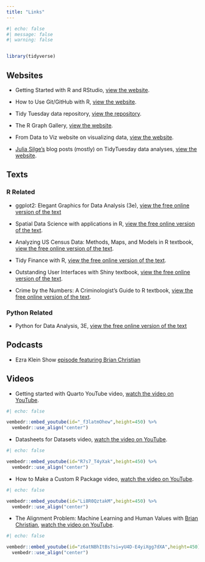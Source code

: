 ```yaml
---
title: "Links"
---
```


```r
#| echo: false
#| message: false
#| warning: false


library(tidyverse)
```

## Websites

* Getting Started with R and RStudio, [view the website](https://ourcodingclub.github.io/tutorials/intro-to-r/).

* How to Use Git/GitHub with R, [view the website](https://rfortherestofus.com/2021/02/how-to-use-git-github-with-r/).

* Tidy Tuesday data repository, [view the repository](https://github.com/rfordatascience/tidytuesday/tree/master).

* The R Graph Gallery, [view the website](https://r-graph-gallery.com/index.html).

* From Data to Viz website on visualizing data, [view the website](https://www.data-to-viz.com/#explore).

* [Julia Silge's](https://juliasilge.com/) blog posts (mostly) on TidyTuesday data analyses, [view the website](https://juliasilge.com/blog/). 

## Texts

### R Related

* ggplot2: Elegant Graphics for Data Analysis (3e), [view the free online version of the text](https://ggplot2-book.org/)

* Spatial Data Science with applications in R, [view the free online version of the text](https://r-spatial.org/book/).

* Analyzing US Census Data: Methods, Maps, and Models in R textbook, [view the free online version of the text](https://walker-data.com/census-r/).

* Tidy Finance with R, [view the free online version of the text](https://www.tidy-finance.org/).

* Outstanding User Interfaces with Shiny textbook, [view the free online version of the text](https://unleash-shiny.rinterface.com/).

* Crime by the Numbers: A Criminologist’s Guide to R textbook, [view the free online version of the text](https://crimebythenumbers.com/).

### Python Related

* Python for Data Analysis, 3E, [view the free online version of the text](https://wesmckinney.com/book/)


## Podcasts

* Ezra Klein Show [episode featuring Brian Christian](https://podcasts.apple.com/us/podcast/best-of-is-a-i-the-problem-or-are-we/id1548604447?i=1000590729601)

## Videos

*  Getting started with Quarto YouTube video, [watch the video on YouTube](https://youtu.be/YK6IjJkjkiI).
  
```r
#| echo: false

vembedr::embed_youtube(id="_f3latmOhew",height=450) %>%
  vembedr::use_align("center")
```

*  Datasheets for Datasets video, [watch the video on YouTube](https://youtu.be/R7s7_T4yXak).
  
```r
#| echo: false

vembedr::embed_youtube(id="R7s7_T4yXak",height=450) %>%
  vembedr::use_align("center")
```

*  How to Make a Custom R Package video, [watch the video on YouTube](https://youtu.be/Li8R0QztakM).
  
```r
#| echo: false

vembedr::embed_youtube(id="Li8R0QztakM",height=450) %>%
  vembedr::use_align("center")
```


* The Alignment Problem: Machine Learning and Human Values with [Brian Christian](), [watch the video on YouTube](https://youtu.be/z6atNBhItBs?si=yU4D-E4yiXgg7dXA).

```r
#| echo: false

vembedr::embed_youtube(id="z6atNBhItBs?si=yU4D-E4yiXgg7dXA",height=450) %>%
  vembedr::use_align("center")
```

